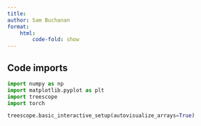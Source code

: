 ```yaml
---
title:
author: Sam Buchanan
format:
    html:
        code-fold: show
---
```


## Code imports

```python
import numpy as np
import matplotlib.pyplot as plt
import treescope
import torch

treescope.basic_interactive_setup(autovisualize_arrays=True)
```


